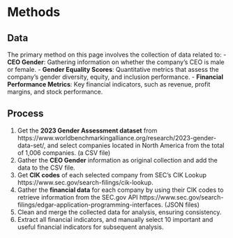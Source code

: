 # Methods

## Data
The primary method on this page involves the collection of data related to:
- **CEO Gender**: Gathering information on whether the company's CEO is male or female.
- **Gender Equality Scores**: Quantitative metrics that assess the company's gender diversity, equity, and inclusion performance.
- **Financial Performance Metrics**: Key financial indicators, such as revenue, profit margins, and stock performance.

## Process
1. Get the **2023 Gender Assessment dataset** from https://www.worldbenchmarkingalliance.org/research/2023-gender-data-set/, and select companies located in North America from the total of 1,006 companies. (a CSV file)
2. Gather the **CEO Gender** information as original collection and add the data to the CSV file.
3. Get **CIK codes** of each selected company from SEC's CIK Lookup https://www.sec.gov/search-filings/cik-lookup.
4. Gather the **financial data** for each company by using their CIK codes to retrieve information from the SEC.gov API https://www.sec.gov/search-filings/edgar-application-programming-interfaces. (JSON files)
5. Clean and merge the collected data for analysis, ensuring consistency.
6. Extract all financial indicators, and manually select 10 important and useful financial indicators for subsequent analysis.
